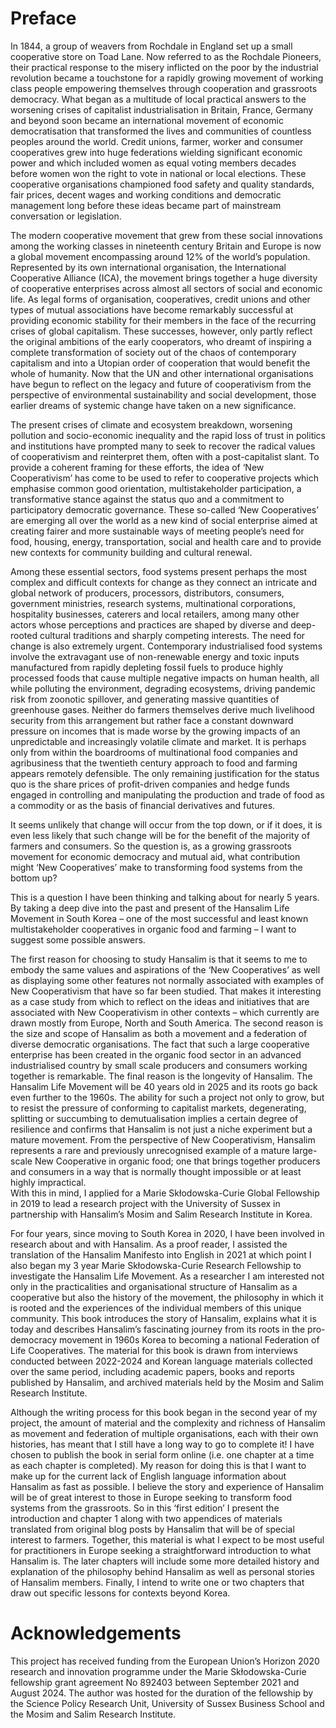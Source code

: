 # Preface {.unnumbered}

In 1844, a group of weavers from Rochdale in England set up a small cooperative store on Toad Lane. Now referred to as the Rochdale Pioneers, their practical response to the misery inflicted on the poor by the industrial revolution became a touchstone for a rapidly growing movement of working class people empowering themselves through cooperation and grassroots democracy.
What began as a multitude of local practical answers to the worsening crises of capitalist industrialisation in Britain, France, Germany and beyond soon became an international movement of economic democratisation that transformed the lives and communities of countless peoples around the world.
Credit unions, farmer, worker and consumer cooperatives grew into huge federations wielding significant economic power and which included women as equal voting members decades before women won the right to vote in national or local elections.
These cooperative organisations championed food safety and quality standards, fair prices, decent wages and working conditions and democratic management long before these ideas became part of mainstream conversation or legislation.

The modern cooperative movement that grew from these social innovations among the working classes in nineteenth century Britain and Europe is now a global movement encompassing around 12\% of the world's population. 
Represented by its own international organisation, the International Cooperative Alliance (ICA), the movement brings together a huge diversity of cooperative enterprises across almost all sectors of social and economic life.
As legal forms of organisation, cooperatives, credit unions and other types of mutual associations have become remarkably successful at providing economic stability for their members in the face of the recurring crises of global capitalism.
These successes, however, only partly reflect the original ambitions of the early cooperators, who dreamt of inspiring a complete transformation of society out of the chaos of contemporary capitalism and into a Utopian order of cooperation that would benefit the whole of humanity.
Now that the UN and other international organisations have begun to reflect on the legacy and future of cooperativism from the perspective of environmental sustainability and social development, those earlier dreams of systemic change have taken on a new significance.

The present crises of climate and ecosystem breakdown, worsening pollution and socio-economic inequality and the rapid loss of trust in politics and institutions have prompted many to seek to recover the radical values of cooperativism and reinterpret them, often with a post-capitalist slant.
To provide a coherent framing for these efforts, the idea of 'New Cooperativism' has come to be used to refer to cooperative projects which emphasise common good orientation, multistakeholder participation, a transformative stance against the status quo and a commitment to participatory democratic governance.
These so-called 'New Cooperatives' are emerging all over the world as a new kind of social enterprise aimed at creating fairer and more sustainable ways of meeting people's need for food, housing, energy, transportation, social and health care and to provide new contexts for community building and cultural renewal.

Among these essential sectors, food systems present perhaps the most complex and difficult contexts for change as they connect an intricate and global network of producers, processors, distributors, consumers, government ministries, research systems, multinational corporations, hospitality businesses, caterers and local retailers, among many other actors whose perceptions and practices are shaped by diverse and deep-rooted cultural traditions and sharply competing interests.
The need for change is also extremely urgent.
Contemporary industrialised food systems involve the extravagant use of non-renewable energy and toxic inputs manufactured from rapidly depleting fossil fuels to produce highly processed foods that cause multiple negative impacts on human health, all while polluting the environment, degrading ecosystems, driving pandemic risk from zoonotic spillover, and generating massive quantities of greenhouse gases.
Neither do farmers themselves derive much livelihood security from this arrangement but rather face a constant downward pressure on incomes that is made worse by the growing impacts of an unpredictable and increasingly volatile climate and market.
It is perhaps only from within the boardrooms of multinational food companies and agribusiness that the twentieth century approach to food and farming appears remotely defensible.
The only remaining justification for the status quo is the share prices of profit-driven companies and hedge funds engaged in controlling and manipulating the production and trade of food as a commodity or as the basis of financial derivatives and futures.

It seems unlikely that change will occur from the top down, or if it does, it is even less likely that such change will be for the benefit of the majority of farmers and consumers.
So the question is, as a growing grassroots movement for economic democracy and mutual aid, what contribution might 'New Cooperatives' make to transforming food systems from the bottom up?

This is a question I have been thinking and talking about for nearly 5 years.
By taking a deep dive into the past and present of the Hansalim Life Movement in South Korea -- one of the most successful and least known multistakeholder cooperatives in organic food and farming -- I want to suggest some possible answers.

The first reason for choosing to study Hansalim is that it seems to me to embody the same values and aspirations of the 'New Cooperatives' as well as displaying some other features not normally associated with examples of New Cooperativism that have so far been studied.
That makes it interesting as a case study from which to reflect on the ideas and initiatives that are associated with New Cooperativism in other contexts -- which currently are drawn mostly from Europe, North and South America.
The second reason is the size and scope of Hansalim as both a movement and a federation of diverse democratic organisations.
The fact that such a large cooperative enterprise has been created in the organic food sector in an advanced industrialised country by small scale producers and consumers working together is remarkable.
The final reason is the longevity of Hansalim.
The Hansalim Life Movement will be 40 years old in 2025 and its roots go back even further to the 1960s.
The ability for such a project not only to grow, but to resist the pressure of conforming to capitalist markets, degenerating, splitting or succumbing to demutualisation implies a certain degree of resilience and confirms that Hansalim is not just a niche experiment but a mature movement.
From the perspective of New Cooperativism, Hansalim represents a rare and previously unrecognised example of a mature large-scale New Cooperative in organic food; one that brings together producers and consumers in a way that is normally thought impossible or at least highly impractical.  
With this in mind, I applied for a Marie Skłodowska-Curie Global Fellowship in 2019 to lead a research project with the University of Sussex in partnership with Hansalim's Mosim and Salim Research Institute in Korea.

For four years, since moving to South Korea in 2020, I have been involved in research about and with Hansalim.
As a proof reader, I assisted the translation of the Hansalim Manifesto into English in 2021 at which point I also began my 3 year Marie Skłodowska-Curie Research Fellowship to investigate the Hansalim Life Movement.
As a researcher I am interested not only in the practicalities and organisational structure of Hansalim as a cooperative but also the history of the movement, the philosophy in which it is rooted and the experiences of the individual members of this unique community.
This book introduces the story of Hansalim, explains what it is today and describes Hansalim's fascinating journey from its roots in the pro-democracy movement in 1960s Korea to becoming a national Federation of Life Cooperatives.
The material for this book is drawn from interviews conducted between 2022-2024 and Korean language materials collected over the same period, including academic papers, books and reports published by Hansalim, and archived materials held by the Mosim and Salim Research Institute.

Although the writing process for this book began in the second year of my project, the amount of material and the complexity and richness of Hansalim as movement and federation of multiple organisations, each with their own histories, has meant that I still have a long way to go to complete it!
I have chosen to publish the book in serial form online (i.e. one chapter at a time as each chapter is completed).
My reason for doing this is that I want to make up for the current  lack of English language information about Hansalim as fast as possible.
I believe the story and experience of Hansalim will be of great interest to those in Europe seeking to transform food systems from the grassroots.
So in this 'first edition' I present the introduction and chapter 1 along with two appendices of materials translated from original blog posts by Hansalim that will be of special interest to farmers.
Together, this material is what I expect to be most useful for practitioners in Europe seeking a straightforward introduction to what Hansalim is.
The later chapters will include some more detailed history and explanation of the philosophy behind Hansalim as well as personal stories of Hansalim members.
Finally, I intend to write one or two chapters that draw out specific lessons for contexts beyond Korea.

# Acknowledgements

This project has received funding from the European Union's Horizon 2020 research and innovation programme under the Marie Skłodowska-Curie fellowship grant agreement No 892403 between September 2021 and August 2024.
The author was hosted for the duration of the fellowship by the Science Policy Research Unit, University of Sussex Business School and the Mosim and Salim Research Institute.